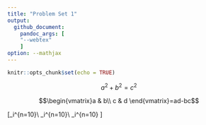 ```yaml
---
title: "Problem Set 1"
output:
  github_document:
    pandoc_args: [
    "--webtex"
    ]
option: --mathjax
---
```


```r
knitr::opts_chunk$set(echo = TRUE)
```




$$a^2 + b^2 = c^2$$

$$\begin{vmatrix}a & b\\
c & d
\end{vmatrix}=ad-bc$$



\[\sum_i^{n=10}\\
\sum_i^{n=10}\\
\sum_i^{n=10}
\]